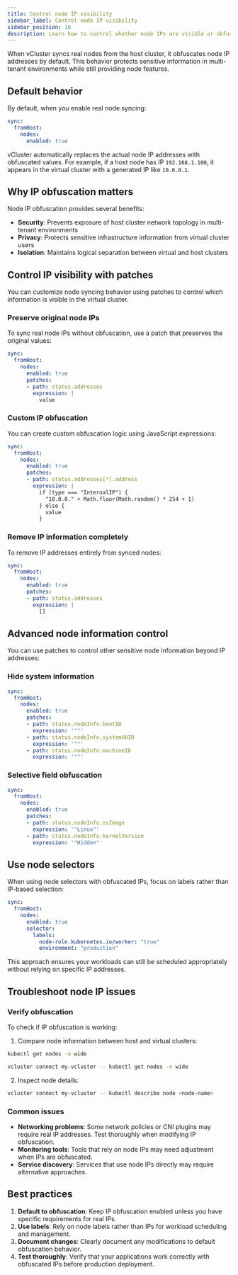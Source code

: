 ```yaml
---
title: Control node IP visibility
sidebar_label: Control node IP visibility
sidebar_position: 10
description: Learn how to control whether node IPs are visible or obfuscated when syncing real nodes in vCluster.
---
```



When vCluster syncs real nodes from the host cluster, it obfuscates node IP addresses by default. This behavior protects sensitive information in multi-tenant environments while still providing node features.

## Default behavior

By default, when you enable real node syncing:

```yaml title="Enable real node syncing"
sync:
  fromHost:
    nodes:
      enabled: true
```

vCluster automatically replaces the actual node IP addresses with obfuscated values. For example, if a host node has IP `192.168.1.100`, it appears in the virtual cluster with a generated IP like `10.0.0.1`.

## Why IP obfuscation matters

Node IP obfuscation provides several benefits:

- **Security**: Prevents exposure of host cluster network topology in multi-tenant environments
- **Privacy**: Protects sensitive infrastructure information from virtual cluster users
- **Isolation**: Maintains logical separation between virtual and host clusters

## Control IP visibility with patches

<ProAdmonition/>

You can customize node syncing behavior using patches to control which information is visible in the virtual cluster.

### Preserve original node IPs

To sync real node IPs without obfuscation, use a patch that preserves the original values:

```yaml title="Preserve original node IPs"
sync:
  fromHost:
    nodes:
      enabled: true
      patches:
      - path: status.addresses
        expression: |
          value
```

### Custom IP obfuscation

You can create custom obfuscation logic using JavaScript expressions:

```yaml title="Custom IP obfuscation"
sync:
  fromHost:
    nodes:
      enabled: true
      patches:
      - path: status.addresses[*].address
        expression: |
          if (type === "InternalIP") {
            "10.0.0." + Math.floor(Math.random() * 254 + 1)
          } else {
            value
          }
```

### Remove IP information completely

To remove IP addresses entirely from synced nodes:

```yaml title="Remove IP addresses"
sync:
  fromHost:
    nodes:
      enabled: true
      patches:
      - path: status.addresses
        expression: |
          []
```

## Advanced node information control

You can use patches to control other sensitive node information beyond IP addresses:

### Hide system information

```yaml title="Hide system information"
sync:
  fromHost:
    nodes:
      enabled: true
      patches:
      - path: status.nodeInfo.bootID
        expression: '""'
      - path: status.nodeInfo.systemUUID
        expression: '""'
      - path: status.nodeInfo.machineID
        expression: '""'
```

### Selective field obfuscation

```yaml title="Selective obfuscation"
sync:
  fromHost:
    nodes:
      enabled: true
      patches:
      - path: status.nodeInfo.osImage
        expression: '"Linux"'
      - path: status.nodeInfo.kernelVersion
        expression: '"Hidden"'
```

## Use node selectors

When using node selectors with obfuscated IPs, focus on labels rather than IP-based selection:

```yaml title="Node selector with labels"
sync:
  fromHost:
    nodes:
      enabled: true
      selector:
        labels:
          node-role.kubernetes.io/worker: "true"
          environment: "production"
```

This approach ensures your workloads can still be scheduled appropriately without relying on specific IP addresses.

## Troubleshoot node IP issues

### Verify obfuscation

To check if IP obfuscation is working:

1. Compare node information between host and virtual clusters:

```bash title="Check host cluster node"
kubectl get nodes -o wide
```

```bash title="Check virtual cluster node"
vcluster connect my-vcluster -- kubectl get nodes -o wide
```

2. Inspect node details:

```bash title="Inspect node details"
vcluster connect my-vcluster -- kubectl describe node <node-name>
```

### Common issues

- **Networking problems**: Some network policies or CNI plugins may require real IP addresses. Test thoroughly when modifying IP obfuscation.
- **Monitoring tools**: Tools that rely on node IPs may need adjustment when IPs are obfuscated.
- **Service discovery**: Services that use node IPs directly may require alternative approaches.

## Best practices

1. **Default to obfuscation**: Keep IP obfuscation enabled unless you have specific requirements for real IPs.
2. **Use labels**: Rely on node labels rather than IPs for workload scheduling and management.
3. **Document changes**: Clearly document any modifications to default obfuscation behavior.
4. **Test thoroughly**: Verify that your applications work correctly with obfuscated IPs before production deployment.